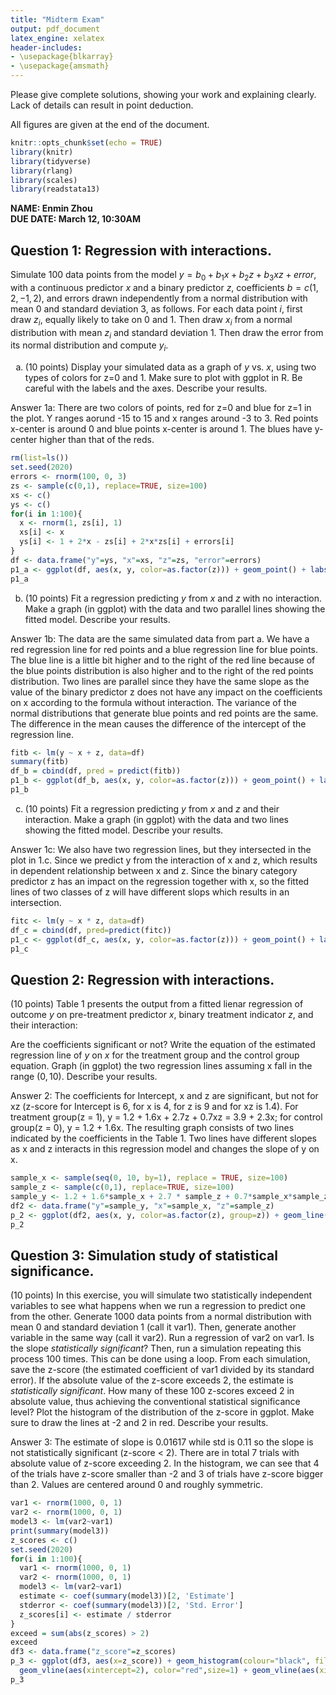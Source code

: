 ```yaml
---
title: "Midterm Exam"
output: pdf_document
latex_engine: xelatex
header-includes:
- \usepackage{blkarray}
- \usepackage{amsmath}
---
```


Please give complete solutions, showing your work and explaining clearly. Lack of
details can result in point deduction. 

All figures are given at the end of the document.

```r
knitr::opts_chunk$set(echo = TRUE)
library(knitr)
library(tidyverse)
library(rlang)
library(scales)
library(readstata13)
```


**NAME: Enmin Zhou **  
**DUE DATE: March 12, 10:30AM** 

## Question 1: Regression with interactions.
Simulate 100 data points from the model $y=b_0 + b_1x+b_2z + b_3xz + error$, with a continuous predictor $x$ and a binary predictor $z$, coefficients $b=c(1,2,-1,2)$, and errors drawn independently from a normal distribution with mean 0 and standard deviation 3, as follows. For each data point $i$, first draw $z_i$, equally likely to take on 0 and 1. Then draw $x_i$ from a normal distribution with mean $z_i$ and standard deviation 1. Then draw the error from its normal distribution and compute $y_i$.

a) (10 points) Display your simulated data as a graph of $y$ vs. $x$, using two types of colors for z=0 and 1. Make sure to plot with ggplot in R. Be careful with the labels and the axes. Describe your results.

Answer 1a: There are two colors of points, red for z=0 and blue for z=1 in the plot. Y ranges aorund -15 to 15 and x ranges around -3 to 3. Red points x-center is around 0 and blue points x-center is around 1. The blues have y-center higher than that of the reds.
```r
rm(list=ls())
set.seed(2020)
errors <- rnorm(100, 0, 3)
zs <- sample(c(0,1), replace=TRUE, size=100)
xs <- c()
ys <- c()
for(i in 1:100){
  x <- rnorm(1, zs[i], 1)
  xs[i] <- x
  ys[i] <- 1 + 2*x - zs[i] + 2*x*zs[i] + errors[i]
}
df <- data.frame("y"=ys, "x"=xs, "z"=zs, "error"=errors)
p1_a <- ggplot(df, aes(x, y, color=as.factor(z))) + geom_point() + labs(colour="z", title="1.a")
p1_a
```

b) (10 points) Fit a regression predicting $y$ from $x$ and $z$ with no interaction. Make a graph (in ggplot) with the data and two parallel lines showing the fitted model. Describe your results.

Answer 1b: The data are the same simulated data from part a. We have a red regression line for red points and a blue regression line for blue points. The blue line is a little bit higher and to the right of the red line because of the blue points distribution is also higher and to the right of the red points distribution. Two lines are parallel since they have the same slope as the value of the binary predictor z does not have any impact on the coefficients on x according to the formula without interaction. The variance of the normal distributions that generate blue points and red points are the same. The difference in the mean causes the difference of the intercept of the regression line.
```r
fitb <- lm(y ~ x + z, data=df)
summary(fitb)
df_b = cbind(df, pred = predict(fitb))
p1_b <- ggplot(df_b, aes(x, y, color=as.factor(z))) + geom_point() + labs(colour="z", title="1.b") + geom_line(mapping=aes(y=pred))
p1_b
```

c) (10 points) Fit a regression predicting $y$ from $x$ and $z$ and their interaction. Make a graph (in ggplot) with the data and two lines showing the fitted model. Describe your results.

Answer 1c: We also have two regression lines, but they intersected in the plot in 1.c. Since we predict y from the interaction of x and z, which results in dependent relationship between x and z. Since the binary category predictor z has an impact on the regression together with x, so the fitted lines of two classes of z will have different slops which results in an intersection.
```r
fitc <- lm(y ~ x * z, data=df)
df_c = cbind(df, pred=predict(fitc))
p1_c <- ggplot(df_c, aes(x, y, color=as.factor(z))) + geom_point() + labs(colour="z", title="1.c") + geom_line(mapping=aes(y=pred))
p1_c
```




## Question 2: Regression with interactions.
(10 points) Table 1 presents the output from a fitted lienar regression of outcome $y$ on pre-treatment predictor $x$, binary treatment indicator $z$, and their interaction:

\begin{table}[]
\centering
\caption{Regression output}
\begin{tabular}{lll}
\hline
 & Estimate & Std. Error \\ \hline \hline 
\texttt{Intercept} & 1.2 & 0.2 \\
\texttt{x} & 1.6 & 0.4 \\ 
\texttt{z} & 2.7 & 0.3 \\
\texttt{x:z} & 0.7 & 0.5 \\
 \hline \hline
\end{tabular}
\end{table}

Are the coefficients significant or not? Write the equation of the estimated regression line of $y$ on $x$ for the treatment group and the control group equation. Graph (in ggplot) the two regression lines assuming x fall in the range $(0,10)$.  Describe your results.

Answer 2: The coefficients for Intercept, x and z are significant, but not for xz (z-score for Intercept is 6, for x is 4, for z is 9 and for xz is 1.4). For treatment group(z = 1), y = 1.2 + 1.6x + 2.7z + 0.7xz = 3.9 + 2.3x; for control group(z = 0), y = 1.2 + 1.6x. The resulting graph consists of two lines indicated by the coefficients in the Table 1. Two lines have different slopes as x and z interacts in this regression model and changes the slope of y on x. 
```r
sample_x <- sample(seq(0, 10, by=1), replace = TRUE, size=100)
sample_z <- sample(c(0,1), replace=TRUE, size=100)
sample_y <- 1.2 + 1.6*sample_x + 2.7 * sample_z + 0.7*sample_x*sample_z
df2 <- data.frame("y"=sample_y, "x"=sample_x, "z"=sample_z)
p_2 <- ggplot(df2, aes(x, y, color=as.factor(z), group=z)) + geom_line() + labs(colour='z', title='Q2')
p_2
```


## Question 3: Simulation study of statistical significance. 
(10 points) In this exercise, you will simulate two statistically independent variables to see what happens when we run a regression to predict one from the other. Generate 1000 data points from a normal distribution with mean 0 and standard deviation 1 (call it var1). Then, generate another variable in the same way (call it var2). Run a regression of var2 on var1. Is the slope _statistically significant_? Then, run a simulation repeating this process 100 times. This can be done using a loop. From each simulation, save the z-score (the estimated coefficient of var1 divided by its standard error). If the absolute value of the z-score exceeds 2, the estimate is _statistically significant_. How many of these 100 z-scores exceed 2 in absolute value, thus achieving the conventional statistical significance level? Plot the histogram of the distribution of the z-score in ggplot. Make sure to draw the lines at -2 and 2 in red. Describe your results.

Answer 3: The estimate of slope is 0.01617 while std is 0.11 so the slope is not statistically significant (z-score < 2). There are in total 7 trials with absolute value of z-score exceeding 2. In the histogram, we can see that 4 of the trials have z-score smaller than -2 and 3 of trials have z-score bigger than 2. Values are centered around 0 and roughly symmetric.

```r
var1 <- rnorm(1000, 0, 1)
var2 <- rnorm(1000, 0, 1)
model3 <- lm(var2~var1)
print(summary(model3))
z_scores <- c()
set.seed(2020)
for(i in 1:100){
  var1 <- rnorm(1000, 0, 1)
  var2 <- rnorm(1000, 0, 1)
  model3 <- lm(var2~var1)
  estimate <- coef(summary(model3))[2, 'Estimate']
  stderror <- coef(summary(model3))[2, 'Std. Error']
  z_scores[i] <- estimate / stderror
}
exceed = sum(abs(z_scores) > 2)
exceed
df3 <- data.frame("z_score"=z_scores)
p_3 <- ggplot(df3, aes(x=z_score)) + geom_histogram(colour="black", fill="white") + 
  geom_vline(aes(xintercept=2), color="red",size=1) + geom_vline(aes(xintercept=-2), color="red",size=1) + labs(title='Q3')
p_3
```

